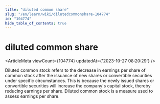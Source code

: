 ```yaml
---
title: "diluted common share"
slug: "/en/learn/wiki/dilutedcommonshare-104774"
id: "104774"
hide_table_of_contents: true
---
```



<Breadcrumbs current="diluted common share" />

# diluted common share

<ArticleMeta viewCount={104774} updatedAt={'2023-10-27 08:20:29'} />
<div className='border-solid border-b border-t-0 my-4 border-[var(--ifm-color-gray-300)]' />

Diluted common stock refers to the decrease in earnings per share of common stock after the issuance of new shares or convertible securities under specific circumstances. This is because the newly issued shares or convertible securities will increase the company's capital stock, thereby reducing earnings per share. Diluted common stock is a measure used to assess earnings per share.
